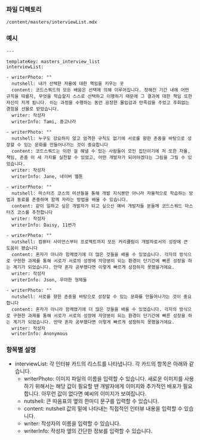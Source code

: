 <!-- Custom-MDX-Documentation.mdx -->

### 파일 디렉토리

`/content/masters/interviewList.mdx`

### 예시

```
---

templateKey: masters_interview_list
interviewList:

- writerPhoto: ""
  nutshell: 내가 선택한 자율에 대한 책임을 키우는 곳
  content: 코드스쿼드의 모든 배움은 선택에 의해 이루어집니다. 정해진 기간 내에 어떤 규칙을 따를지, 무엇을 학습할지 스스로 선택하고 이행하기 때문에 그 결과에 대한 책임 또한 자신이 지게 됩니다. 이는 과정을 수행하는 동안 굉장한 몰입감과 만족감을 주었고 후회없는 경험을 선물로 받았습니다.
  writer: 작성자
  writerInfo: Tami, 중고나라

- writerPhoto: ""
  nutshell: 누구도 강요하지 않고 엄격한 규칙도 없기에 서로를 향한 존중을 바탕으로 성장할 수 있는 문화를 만들어나가는 것이 중요합니다
  content: 코드스쿼드는 이런 걸 해낼 수 있는 사람들이 모인 집단이기에 저 또한 자율, 책임, 존중 이 세 가지를 실천할 수 있었고, 어떤 개발자가 되어야겠다는 그림을 그릴 수 있었습니다.
  writer: 작성자
  writerInfo: Jane, 네이버 웹툰

- writerPhoto: ""
  nutshell: 마스터즈 코스의 미션들을 통해 개발 지식뿐만 아니라 자율적으로 학습하는 방법과 동료를 존중하며 함께 자라는 방법을 배울 수 있습니다.
  content: 같이 일하고 싶은 개발자가 되고 싶으신 예비 개발자들 분들께 코드스쿼드 마스터즈 코스를 추천합니다
  writer: 작성자
  writerInfo: Daisy, 11번가

- writerPhoto: ""
  nutshell: 컴퓨터 사이언스부터 프로젝트까지 모든 커리큘럼이 개발자로서의 성장에 큰 도움이 됐습니다
  content: 혼자가 아니라 함께였기에 더 많은 것들을 배울 수 있었습니다. 각자의 방식으로 구현한 과제를 통해 서로가 서로의 성장에 자양분이 되는 환경이 단기간에 빠른 성장을 하는 계기가 되었습니다. 만약 혼자 공부했다면 이렇게 빠르게 성장하지 못했을거에요.
  writer: 작성자
  writerInfo: Json, 우아한 형제들

- writerPhoto: ""
  nutshell: 서로를 향한 존중을 바탕으로 성장할 수 있는 문화를 만들어나가는 것이 중요합니다
  content: 혼자가 아니라 함께였기에 더 많은 것들을 배울 수 있었습니다. 각자의 방식으로 구현한 과제를 통해 서로가 서로의 성장에 자양분이 되는 환경이 단기간에 빠른 성장을 하는 계기가 되었습니다. 만약 혼자 공부했다면 이렇게 빠르게 성장하지 못했을거에요.
  writer: 작성자
  writerInfo: Anonymous

```

### 항목별 설명

- interviewList: 각 인터뷰 카드의 리스트를 나타냅니다. 각 카드의 항목은 아래와 같습니다.
  - writerPhoto: 이미지 파일의 이름을 입력할 수 있습니다. 새로운 이미지를 사용하기 위해서는 해당 값이 필요할 땐 개발자에게 이미지와 추가적인 배포가 필요합니다. 아무런 값이 없다면 예씨의 이미지가 보여집니다.
  - nutshell: 큰 따옴표의 옆의 한마디 문구를 입력할 수 있습니다.
  - content: nutshell 값의 밑에 나타내는 직접적인 인터뷰 내용을 입력할 수 있습니다.
  - writer: 작성자의 이름을 입력할 수 있습니다.
  - writerInfo: 작성자 옆의 간단한 정보를 입력할 수 있습니다.
